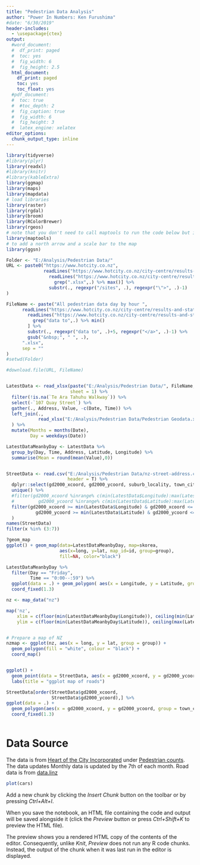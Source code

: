 ---
title: "Pedestrian Data Analysis"
author: "Power In Numbers: Ken Furushima"
#date: "6/30/2019"
header-includes:
  - \usepackage{ctex}
output:
  #word_document:
  #  df_print: paged
  #  toc: yes
  #  fig_width: 6 
  #  fig_height: 2.5
  html_document:
    df_print: paged
    toc: yes
    toc_float: yes
  #pdf_document:
  #  toc: true
  #  #toc_depth: 2
  #  fig_caption: true
  #  fig_width: 6
  #  fig_height: 3
  #  latex_engine: xelatex
editor_options:
  chunk_output_type: inline
---


```{r results="hide", echo = FALSE, include=FALSE}
library(tidyverse)
#library(plyr)
library(readxl)
#library(knitr)
#library(kableExtra)
library(ggmap)
library(maps)
library(mapdata)
# load libraries
library(raster)
library(rgdal)
library(broom)
library(RColorBrewer)
library(rgeos)
# note that you don't need to call maptools to run the code below but it needs to be installed.
library(maptools)
# to add a north arrow and a scale bar to the map
library(ggsn)

Folder <- "E:/Analysis/Pedestrian Data/"
URL <- paste0("https://www.hotcity.co.nz",
              readLines("https://www.hotcity.co.nz/city-centre/results-and-statistics/pedestrian-counts")[
                readLines("https://www.hotcity.co.nz/city-centre/results-and-statistics/pedestrian-counts") %>%
                  grep(".xlsx",.) %>% max()] %>% 
                substr(., regexpr("/sites", .), regexpr("\">", .)-1)
)

FileName <- paste("All pedestrian data day by hour ",
      readLines("https://www.hotcity.co.nz/city-centre/results-and-statistics/pedestrian-counts")[
        readLines("https://www.hotcity.co.nz/city-centre/results-and-statistics/pedestrian-counts") %>%
          grep("data to",.) %>% min()
        ] %>% 
        substr(., regexpr("data to", .)+5, regexpr("</a>", .)-1) %>% 
        gsub("&nbsp;", " ", .),
      ".xlsx",
      sep = ""
)
#setwd(Folder)

#download.file(URL, FileName) 


LatestData <- read_xlsx(paste("E:/Analysis/Pedestrian Data/", FileName, sep = ""),
                        sheet = 1) %>% 
  filter(!is.na(`Te Ara Tahuhu Walkway`)) %>%
  select(-`107 Quay Street`) %>% 
  gather(., Address, Value, -c(Date, Time)) %>% 
  left_join(.,
            read_xlsx("E:/Analysis/Pedestrian Data/Pedestrian Geodata.xlsx", sheet = 1),
  ) %>% 
  mutate(Months = months(Date),
         Day = weekdays(Date))

LatestDataMeanbyDay <- LatestData %>% 
  group_by(Day, Time, Address, Latitude, Longitude) %>% 
  summarise(Mean = round(mean(Value),0))


StreetData <- read.csv("E:/Analysis/Pedestrian Data/nz-street-address.csv",
                       header = T) %>%
  dplyr::select(gd2000_xcoord, gd2000_ycoord, suburb_locality, town_city) %>% 
  unique() %>% 
  #filter(gd2000_xcoord %inrange% c(min(LatestData$Longitude):max(LatestData$Longitude)),
  #         gd2000_ycoord %inrange% c(min(LatestData$Latitude):max(LatestData$Latitude)),
  filter(gd2000_xcoord >= min(LatestData$Longitude) & gd2000_xcoord <= max(LatestData$Longitude) &
           gd2000_ycoord >= min(LatestData$Latitude) & gd2000_ycoord <= max(LatestData$Latitude)
  )
names(StreetData)
filter(x %in% (3:7))

?geom_map
ggplot() + geom_map(data=LatestDataMeanbyDay, map=skorea, 
                    aes(x=long, y=lat, map_id=id, group=group),
                    fill=NA, color="black")

LatestDataMeanbyDay %>% 
  filter(Day == "Friday",
         Time == "0:00--:59") %>% 
  ggplot(data = .) + geom_polygon( aes(x = Longitude, y = Latitude, group = Day)) + 
  coord_fixed(1.3)

nz <- map_data("nz")

map('nz',
    xlim = c(floor(min(LatestDataMeanbyDay$Longitude)), ceiling(min(LatestDataMeanbyDay$Longitude))),
    ylim = c(floor(min(LatestDataMeanbyDay$Latitude)), ceiling(max(LatestDataMeanbyDay$Latitude))))


# Prepare a map of NZ
nzmap <- ggplot(nz, aes(x = long, y = lat, group = group)) +
  geom_polygon(fill = "white", colour = "black") +
  coord_map()


ggplot() +
  geom_point(data = StreetData, aes(x = gd2000_xcoord, y = gd2000_ycoord, group = town_city)) +
  labs(title = "ggplot map of roads") 

StreetData[order(StreetData$gd2000_xcoord,
                 StreetData$gd2000_ycoord),] %>% 
ggplot(data = .) + 
  geom_polygon(aes(x = gd2000_xcoord, y = gd2000_ycoord, group = town_city), fill = NA, color = "red") + 
  coord_fixed(1.3)



```


# Data Source
The data is from [Heart of the City Incorporated](https://www.hotcity.co.nz/) under [Pedestrian counts](https://www.hotcity.co.nz/city-centre/results-and-statistics/pedestrian-counts).
The data updates Monthly data is updated by the 7th of each month.
Road data is from [data.linz](https://data.linz.govt.nz/layer/53353-nz-street-address/data/)


```{r}
plot(cars)
```

Add a new chunk by clicking the *Insert Chunk* button on the toolbar or by pressing *Ctrl+Alt+I*.

When you save the notebook, an HTML file containing the code and output will be saved alongside it (click the *Preview* button or press *Ctrl+Shift+K* to preview the HTML file).

The preview shows you a rendered HTML copy of the contents of the editor. Consequently, unlike *Knit*, *Preview* does not run any R code chunks. Instead, the output of the chunk when it was last run in the editor is displayed.